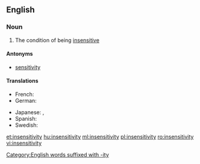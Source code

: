 ==English==

===Noun===
{{en-noun|-|insensitivities}}

# The condition of being [[insensitive]]

====Antonyms====
* [[sensitivity]]

====Translations====
{{trans-top|condition of being insensitive}}
* French: {{t+|fr|insensibilité}}
* German: {{t|de|Gefühllosigkeit}}
{{trans-mid}}
* Japanese: {{t|ja|無神経|tr=mushinkei}}, {{t+|ja|鈍感|tr=donkan}}
* Spanish: {{t+|es|insensibilidad}}
* Swedish: {{t|sv|okänslighet}}
{{trans-bottom}}

[[Category:English words suffixed with -ity]]

[[et:insensitivity]]
[[hu:insensitivity]]
[[ml:insensitivity]]
[[pl:insensitivity]]
[[ro:insensitivity]]
[[vi:insensitivity]]